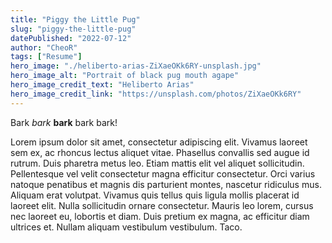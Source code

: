 ```yaml
---
title: "Piggy the Little Pug"
slug: "piggy-the-little-pug"
datePublished: "2022-07-12"
author: "CheoR"
tags: ["Resume"]
hero_image: "./heliberto-arias-ZiXaeOKk6RY-unsplash.jpg"
hero_image_alt: "Portrait of black pug mouth agape"
hero_image_credit_text: "Heliberto Arias"
hero_image_credit_link: "https://unsplash.com/photos/ZiXaeOKk6RY"
---
```


Bark _bark_ **bark** bark bark!

Lorem ipsum dolor sit amet, consectetur adipiscing elit. Vivamus laoreet sem ex, ac rhoncus lectus aliquet vitae. Phasellus convallis sed augue id rutrum. Duis pharetra metus leo. Etiam mattis elit vel aliquet sollicitudin. Pellentesque vel velit consectetur magna efficitur consectetur. Orci varius natoque penatibus et magnis dis parturient montes, nascetur ridiculus mus. Aliquam erat volutpat. Vivamus quis tellus quis ligula mollis placerat id laoreet elit. Nulla sollicitudin ornare consectetur. Mauris leo lorem, cursus nec laoreet eu, lobortis et diam. Duis pretium ex magna, ac efficitur diam ultrices et. Nullam aliquam vestibulum vestibulum.
Taco.
